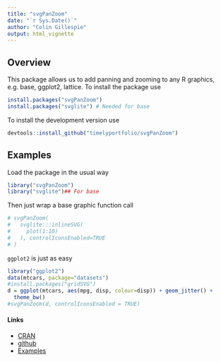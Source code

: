 ```yaml
---
title: "svgPanZoom"
date: "`r Sys.Date()`"
author: "Colin Gillespie"
output: html_vignette
---
```

  
<!--
%\VignetteEngine{knitr::rmarkdown}
%\VignetteIndexEntry{svgPanZoom}
-->
  
## Overview

This package allows us to add panning and zooming to any R graphics, e.g. base, ggplot2, lattice.
To install the package use
```r
install.packages("svgPanZoom")
install.packages("svglite") # Needed for base
```
To install the development version use
```r
devtools::install_github("timelyportfolio/svgPanZoom")
```

## Examples

Load the package in the usual way
```r
library("svgPanZoom") 
library("svglite")## For base
```
Then just wrap a base graphic function call
```r
# svgPanZoom(
#   svglite:::inlineSVG(
#     plot(1:10)
#   ), controlIconsEnabled=TRUE
# )
```
`ggplot2` is just as easy
```r
library("ggplot2")
data(mtcars, package="datasets")
#install.packages("gridSVG")
d = ggplot(mtcars, aes(mpg, disp, colour=disp)) + geom_jitter() + 
  theme_bw()
#svgPanZoom(d, controlIconsEnabled = TRUE)
```

#### Links

  * [CRAN](https://cran.rstudio.com/web/packages/svgPanZoom/)
  * [github](https://github.com/timelyportfolio/svgPanZoom)
  * [Examples](http://www.buildingwidgets.com/blog/2015/1/15/week-02-)